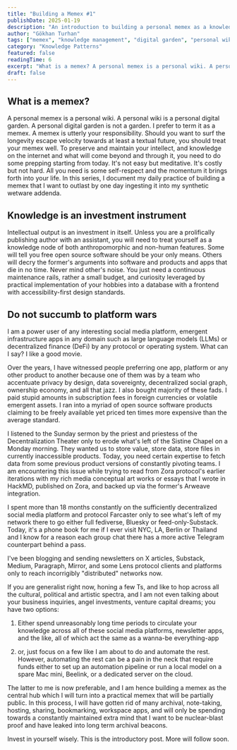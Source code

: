 ```yaml
---
title: "Building a Memex #1"
publishDate: 2025-01-19
description: "An introduction to building a personal memex as a knowledge investment instrument, exploring the challenges of platform wars and the importance of maintaining a centralized hub for intellectual output."
author: "Gökhan Turhan"
tags: ["memex", "knowledge management", "digital garden", "personal wiki", "productivity"]
category: "Knowledge Patterns"
featured: false
readingTime: 6
excerpt: "What is a memex? A personal memex is a personal wiki. A personal wiki is a personal digital garden. In this introductory post, I explore building a memex as the central hub for knowledge preservation and intellectual output."
draft: false
---
```


## What is a memex?

A personal memex is a personal wiki. A personal wiki is a personal digital garden. A personal digital garden is not a garden. I prefer to term it as a memex. A memex is utterly your responsibility. Should you want to surf the longevity escape velocity towards at least a textual future, you should treat your memex well. To preserve and maintain your intellect, and knowledge on the internet and what will come beyond and through it, you need to do some prepping starting from today. It's not easy but meditative. It's costly but not hard. All you need is some self-respect and the momentum it brings forth into your life. In this series, I document my daily practice of building a memex that I want to outlast by one day ingesting it into my synthetic wetware addenda.

## Knowledge is an investment instrument

Intellectual output is an investment in itself. Unless you are a prolifically publishing author with an assistant, you will need to treat yourself as a knowledge node of both anthropomorphic and non-human features. Some will tell you free open source software should be your only means. Others will decry the former's arguments into software and products and apps that die in no time. Never mind other's noise. You just need a continuous maintenance rails, rather a small budget, and curiosity leveraged by practical implementation of your hobbies into a database with a frontend with accessibility-first design standards.

## Do not succumb to platform wars

I am a power user of any interesting social media platform, emergent infrastructure apps in any domain such as large language models (LLMs) or decentralized finance (DeFi) by any protocol or operating system. What can I say? I like a good movie.

Over the years, I have witnessed people preferring one app, platform or any other product to another because one of them was by a team who accentuate privacy by design, data sovereignty, decentralized social graph, ownership economy, and all that jazz. I also bought majority of these fads. I paid stupid amounts in subscription fees in foreign currencies or volatile emergent assets. I ran into a myriad of open source software products claiming to be freely available yet priced ten times more expensive than the average standard.

I listened to the Sunday sermon by the priest and priestess of the Decentralization Theater only to erode what's left of the Sistine Chapel on a Monday morning. They wanted us to store value, store data, store files in currently inaccessible products. Today, you need certain expertise to fetch data from some previous product versions of constantly pivoting teams. I am encountering this issue while trying to read from Zora protocol's earlier iterations with my rich media conceptual art works or essays that I wrote in HackMD, published on Zora, and backed up via the former's Arweave integration.

I spent more than 18 months constantly on the sufficiently decentralized social media platform and protocol Farcaster only to see what's left of my network there to go either full fediverse, Bluesky or feed-only-Substack. Today, it's a phone book for me if I ever visit NYC, LA, Berlin or Thailand and I know for a reason each group chat there has a more active Telegram counterpart behind a pass.

I've been blogging and sending newsletters on X articles, Substack, Medium, Paragraph, Mirror, and some Lens protocol clients and platforms only to reach incorrigibly "distributed" networks now.

If you are generalist right now, honing a few Ts, and like to hop across all the cultural, political and artistic spectra, and I am not even talking about your business inquiries, angel investments, venture capital dreams; you have two options:

1. Either spend unreasonably long time periods to circulate your knowledge across all of these social media platforms, newsletter apps, and the like, all of which act the same as a wanna-be everything-app

2. or, just focus on a few like I am about to do and automate the rest. However, automating the rest can be a pain in the neck that require funds either to set up an automation pipeline or run a local model on a spare Mac mini, Beelink, or a dedicated server on the cloud.

The latter to me is now preferable, and I am hence building a memex as the central hub which I will turn into a practical memex that will be partially public. In this process, I will have gotten rid of many archival, note-taking, hosting, sharing, bookmarking, workspace apps, and will only be spending towards a constantly maintained extra mind that I want to be nuclear-blast proof and have leaked into long term archival beacons.

Invest in yourself wisely. This is the introductory post. More will follow soon.